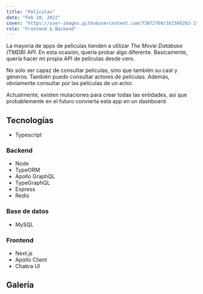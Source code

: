 ```yaml
---
title: "Películas"
date: "Feb 10, 2022"
cover: "https://user-images.githubusercontent.com/73872769/162366202-15e78322-671a-4349-a6d1-87bda7bbefd5.png"
role: "Frontend & Backend"
---
```


La mayoría de apps de peliculas tienden a utilizar _The Movie Database (TMDB) API_. En esta ocasión, quería probar algo diferente. Basicamente, quería hacer mi propia API de películas desde cero.

No solo ser capaz de consultar películas, sino que también su cast y géneros. También puedo consultar actores de películas. Además, obviamente consultar por las películas de un actor.

Actualmente, existen mutaciones para crear todas las entidades, así que probablemente en el futuro convierta esta app en un dashboard.

## Tecnologías

- Typescript

### Backend

- Node
- TypeORM
- Apollo GraphQL
- TypeGraphQL
- Express
- Redis

### Base de datos

- MySQL

### Frontend

- Next.js
- Apollo Client
- Chakra UI

## Galería

<Gallery
  alt="lista de películas"
  image="https://user-images.githubusercontent.com/73872769/162366030-bbc430c1-3817-4c4b-977d-5b7b68571b32.png"
  caption="La lista de películas"
/>

<Gallery
  alt="una sola película"
  image="https://user-images.githubusercontent.com/73872769/162366072-5f840a1a-6c7b-470f-92d8-9429278eada2.png"
  caption="Una sola película"
/>

<Gallery
  alt="lista de actores"
  image="https://user-images.githubusercontent.com/73872769/162366202-15e78322-671a-4349-a6d1-87bda7bbefd5.png"
  caption="La lista de actores"
/>

<Gallery
  alt="un solo actor"
  image="https://user-images.githubusercontent.com/73872769/162366254-3342d22c-7c27-41c0-a7ad-168830af10d0.png"
  caption="Un solo actor"
/>

<Gallery
  alt="lista de generos"
  image="https://user-images.githubusercontent.com/73872769/162366334-f2bcce1b-cc37-4c6c-b5ad-bcadc9d57177.png"
  caption="La lista de generos"
/>

<Gallery
  alt="un solo genero"
  image="https://user-images.githubusercontent.com/73872769/162366368-3c2d2312-c2c1-45e3-9247-0bc5227e2b65.png"
  caption="Un solo genero"
/>
